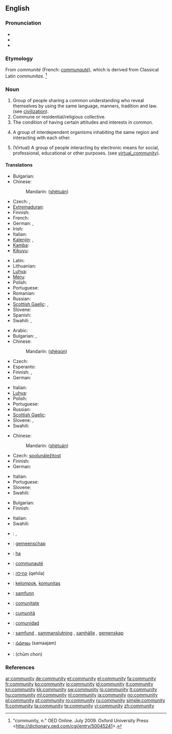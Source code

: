{{wikipedia|dab=community (disambiguation)|community}}
==English==

===Pronunciation===
* {{IPA|/k(ə)ˈmjunəti/|/k(ə)ˈmjunəɾi/}}
* {{audio|en-us-community.ogg|Audio (US)}}
* {{audio|en-ca-community.ogg|Audio (CA)}}

===Etymology===
From {{etyl|fro}} ''communité'' (French: ''[[communauté]]''), which is derived from Classical Latin ''communitas''. <ref>"community, n." OED Online. July 2009. Oxford University Press <http://dictionary.oed.com/cgi/entry/50045241>.</ref>

===Noun===
{{wikipedia}}
{{en-noun|communit|ies}}

# Group of people sharing a common understanding who reveal themselves by using the same language, manners, tradition and law. (see [[civilization]]).
# Commune or residential/religious collective.
# The condition of having certain attitudes and interests in common.
# {{ecology}} A group of interdependent organisms inhabiting the same region and interacting with each other.
# (Virtual) A group of people interacting by electronic means for social, professional, educational or other purposes. (see [[virtual_community]]).

====Translations====
{{trans-top|group of people sharing a common understanding}}
* Bulgarian: {{t+|bg|общество|n}}
* Chinese:
*: Mandarin: {{zh-ts|社團|社团}} ([[shè]][[tuán]])
* Czech: {{t+|cs|společenství|n}}, {{t-|cs|komunita|f}}
* [[Extremaduran]]: {{tø|ext|comuniá|f}}
* Finnish: {{t+|fi|yhteisö}}
* French: {{t+|fr|communauté|f}}
* German: {{t+|de|Gemeinschaft|f}}, {{t+|de|Gesellschaft|f}}
* Irish: {{t-|ga|cumann|m|xs=Irish}}
* Italian: {{t-|it|comunità|f}}
* [[Kalenjin]]: {{tø|kln|jamii}},  {{tø|kln|jamii}}
* [[Kamba]]: {{tø|kam|njamii}}
* [[Kikuyu]]: {{tø|ki|ado}}
{{trans-mid}}
* Latin: {{t-|la|communitas|f}}
* Lithuanian: {{t+|lt|bendruomenė|f|xs=Lithuanian}}
* [[Luhya]]: {{tø|luy|ejamii}}
* [[Meru]]: {{tø|mer|banto}}
* Polish: {{t|pl|społeczność|f}}
* Portuguese: {{t+|pt|comunidade|f}}
* Romanian: {{t+|ro|comunitate}}
* Russian: {{t+|ru|сообщество|n|tr=soóbščestvo}}
* [[Scottish Gaelic]]: {{t-|gd|poball|m|xs=Scottish Gaelic}}, {{t-|gd|coimhearsnachd|f|xs=Scottish Gaelic}}
* Slovene: {{t+|sl|skupnost|f}}
* Spanish: {{t+|es|comunidad|f}}
* Swahili: {{t+|sw|jamii|xs=Swahili}},  {{t+|sw|jamaa|xs=Swahili}}
{{trans-bottom}}

{{trans-top|commune or residential/religious collective}}
* Arabic: {{t|ar|ملّة|tr=milla}}
* Bulgarian: {{t+|bg|колония|f}},  {{t|bg|комуна}}
* Chinese:
*: Mandarin: {{zh-ts|社群|社群}} ([[shè]][[qún]])
* Czech: {{t-|cs|komunita|f}}
* Esperanto: {{t-|eo|komunumo|xs=Esperanto}}
* Finnish: {{t+|fi|yhteisö}}, {{t+|fi|kommuuni}}
* German: {{t+|de|Gemeinde|f}}
{{trans-mid}}
* Italian: {{t-|it|comunità|f}}
* [[Luhya]]: {{tø|luy|jamii}}
* Polish: {{t|pl|wspólnota|f}}
* Portuguese: {{t+|pt|comunidade|f}}
* Russian: {{t+|ru|сообщество|n|tr=soóbščestvo}}
* [[Scottish Gaelic]]: {{t-|gd|coimhearsnachd|f|xs=Scottish Gaelic}}
* Slovene: {{t+|sl|skupnost|f}}, {{t+|sl|komuna|f}}
* Swahili: {{t+|sw|jamii|xs=Swahili}}
{{trans-bottom}}

{{trans-top|condition of having certain attitudes and interests in common}}
* Chinese:
*: Mandarin: {{zh-ts|社團|社团}} ([[shè]][[tuán]])
* Czech: [[spolunáležitost]] {{f}}
* Finnish: {{t+|fi|yhteisöllisyys}}
* German: {{t+|de|Gemeinschaft|f}}
{{trans-mid}}
* Italian: {{t-|it|comunanza|f}}
* Portuguese: {{t+|pt|comunidade|f}}
* Slovene: {{t+|sl|skupnost|f}}
* Swahili: {{t+|sw|jamii|xs=Swahili}}
{{trans-bottom}}

{{trans-top|ecology: group of interdependent organisms}}
* Bulgarian: {{t+|bg|колония}}
* Finnish: {{t-|fi|yhdyskunta}}
{{trans-mid}}
* Italian: {{t-|it|comunità|f}}
* Swahili: {{t+|sw|jamii|xs=Swahili}}
{{trans-bottom}}

{{checktrans-top}}
* {{ttbc|Arabic}}: {{Arab|[[جماعة]]}} {{f}}, {{Arab|[[جالية]]}} {{f}}
* {{ttbc|Dutch}}: [[gemeenschap]] {{f}}
* {{ttbc|Ewe}}: [[ha]]
* {{ttbc|French}}: [[communauté]] {{f}}
* {{ttbc|Hebrew}}: [[קהילה]] (qehila) {{f}}
* {{ttbc|Indonesian}}: [[kelompok]], [[komunitas]]
{{trans-mid}}
* {{ttbc|Norwegian}}: [[samfunn]] {{n}}
* {{ttbc|Romanian}}: [[comunitate]] {{f}}
* {{ttbc|Sicilian}}: [[cumunità]] {{f}}
* {{ttbc|Spanish}}: [[comunidad]] {{f}}
* {{ttbc|Swedish}}: [[samfund]] {{c}}, [[sammanslutning]] {{c}}, [[samhälle]] {{c}}, [[gemenskap]] {{c}}
* {{ttbc|Telugu}}: [[సమాజం]] (samaajam)
* {{ttbc|Thai}}: {{Thai|[[ชุมชน]]}} (chūm chon)
{{trans-bottom}}

===References===
<references/>

[[ar:community]]
[[de:community]]
[[et:community]]
[[el:community]]
[[fa:community]]
[[fr:community]]
[[ko:community]]
[[io:community]]
[[id:community]]
[[it:community]]
[[kn:community]]
[[kk:community]]
[[sw:community]]
[[lo:community]]
[[lt:community]]
[[hu:community]]
[[ml:community]]
[[nl:community]]
[[ja:community]]
[[no:community]]
[[pl:community]]
[[pt:community]]
[[ro:community]]
[[ru:community]]
[[simple:community]]
[[fi:community]]
[[ta:community]]
[[te:community]]
[[vi:community]]
[[zh:community]]